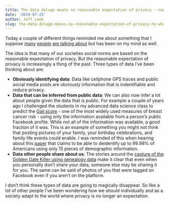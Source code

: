 ```yaml
---
title: The data deluge means no reasonable expectation of privacy - now what?
date: '2019-07-23'
author: Jeff Leek
slug: the-data-deluge-means-no-reasonable-expectation-of-privacy-no-what
---
```


Today a couple of different things reminded me about something that I suppose [many](https://www.amazon.com/Weapons-Math-Destruction-Increases-Inequality/dp/0553418815) [people](https://www.nytimes.com/2019/04/28/opinion/fourth-amendment-privacy.html) [are talking about](https://www.sciencenews.org/article/family-tree-dna-sharing-genetic-data-police-privacy) but has been on my mind as well. 

The idea is that many of our societies social norms are based on the reasonable expectation of privacy. But the reasonable expectation of privacy is increasingly a thing of the past. Three types of data I've been thinking about are:

* __Obviously identifying data__: Data like cellphone GPS traces and public social media posts are obviously information that is indentifiable and reduce privacy. 
* __Data that can be inferred from public data__: We can also now infer a lot about people given the data that is public. For example a couple of years ago I challenged the students in my advanced data science class to predict the [Gail score](https://bcrisktool.cancer.gov/) - one of the most widely used measures of breast cancer risk  - using only the information available from a person's public Facebook profile. While not all of the information was available, a good fraction of it was. This is an example of something you might not think that posting pictures of your family, your birthday celebrations, and family life events could enable. I was reminded of this when hearing about this [paper](https://www.nature.com/articles/s41467-019-10933-3) that claims to be able to deidentify up to 99.98\% of Americans using only 15 pieces of demographic information. 
* __Data other people share about us__: The stories around the [capture of the Golden Gate Killer using genealogy data](https://www.theatlantic.com/science/archive/2018/04/golden-state-killer-east-area-rapist-dna-genealogy/559070/) make it clear that even when you personally don't share your data, someone else may be sharing it for you. The same can be said of photos of you that were tagged on Facebook even if you aren't on the platform. 

I don't think these types of data are going to magically disappear. So like a lot of other people I've been wondering how we should individually and as a society adapt to the world where privacy is no longer an expectation. 




